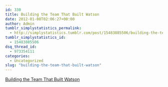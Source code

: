 ```yaml
---
id: 330
title: Building the Team That Built Watson
date: 2012-01-08T02:06:27+00:00
author: Admin
tumblr_simplystatistics_permalink:
  - http://simplystatistics.tumblr.com/post/15483885506/building-the-team-that-built-watson
tumblr_simplystatistics_id:
  - 15483885506
dsq_thread_id:
  - 973354111
categories:
  - Uncategorized
slug: "building-the-team-that-built-watson"
---
```

[Building the Team That Built Watson](http://www.nytimes.com/2012/01/08/jobs/building-the-watson-team-of-scientists.html)
